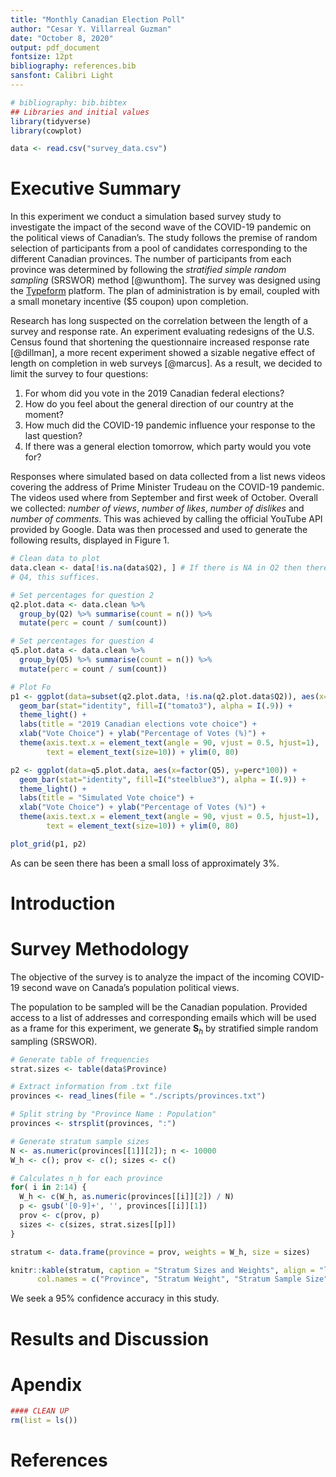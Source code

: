 ```yaml
---
title: "Monthly Canadian Election Poll"
author: "Cesar Y. Villarreal Guzman"
date: "October 8, 2020"
output: pdf_document
fontsize: 12pt
bibliography: references.bib
sansfont: Calibri Light
---
```


```r
# bibliography: bib.bibtex
## Libraries and initial values
library(tidyverse)
library(cowplot)

data <- read.csv("survey_data.csv")
```


# Executive Summary
In this experiment we conduct a simulation based survey study
to investigate the impact of the second wave of the COVID-19 pandemic on the
political views of Canadian's. The study follows the premise of random selection
of participants from a pool of candidates corresponding to the different Canadian
provinces. The number of participants from each province was determined by 
following the _stratified simple random sampling_ (SRSWOR) method [@wunthom].
The survey was designed using the [Typeform](www.typeform.com) platform.
The plan of administration is by email, coupled with a small
monetary incentive ($5 coupon) upon completion. 

Research has long suspected on the correlation between the length of a survey
and response rate. An experiment evaluating redesigns of the U.S. Census found 
that shortening the questionnaire increased response rate [@dillman], a more
recent experiment showed a sizable negative
effect of length on completion in web surveys [@marcus]. As a result, we decided
to limit the survey to four questions:

1. For whom did you vote in the 2019 Canadian federal elections?
2. How do you feel about the general direction of our country at the moment?
3. How much did the COVID-19 pandemic influence your response to the last question?
4. If there was a general election tomorrow, which party would you vote for?

Responses where simulated based on data collected from a list news videos 
covering the address of Prime Minister Trudeau on the COVID-19 pandemic. 
The videos used where from September and first week of October. 
Overall we collected: _number of views_,
_number of likes_, _number of dislikes_ and _number of comments_. This was 
achieved by calling the official YouTube API provided by Google. Data was then
processed and used to generate the following results, displayed in Figure 1.
\pagebreak
```r
# Clean data to plot
data.clean <- data[!is.na(data$Q2), ] # If there is NA in Q2 then there also in
# Q4, this suffices.

# Set percentages for question 2
q2.plot.data <- data.clean %>%
  group_by(Q2) %>% summarise(count = n()) %>%
  mutate(perc = count / sum(count))

# Set percentages for question 4
q5.plot.data <- data.clean %>%
  group_by(Q5) %>% summarise(count = n()) %>%
  mutate(perc = count / sum(count))

# Plot Fo
p1 <- ggplot(data=subset(q2.plot.data, !is.na(q2.plot.data$Q2)), aes(x=factor(Q2), y=perc*100)) +
  geom_bar(stat="identity", fill=I("tomato3"), alpha = I(.9)) + 
  theme_light() + 
  labs(title = "2019 Canadian elections vote choice") + 
  xlab("Vote Choice") + ylab("Percentage of Votes (%)") + 
  theme(axis.text.x = element_text(angle = 90, vjust = 0.5, hjust=1), 
        text = element_text(size=10)) + ylim(0, 80) 

p2 <- ggplot(data=q5.plot.data, aes(x=factor(Q5), y=perc*100)) +
  geom_bar(stat="identity", fill=I("steelblue3"), alpha = I(.9)) + 
  theme_light() + 
  labs(title = "Simulated Vote choice") + 
  xlab("Vote Choice") + ylab("Percentage of Votes (%)") + 
  theme(axis.text.x = element_text(angle = 90, vjust = 0.5, hjust=1), 
        text = element_text(size=10)) + ylim(0, 80) 

plot_grid(p1, p2)
```

As can be seen there has been a small loss of approximately 3%. 

# Introduction


# Survey Methodology
The objective of the survey is to analyze the impact of the incoming COVID-19
second wave on Canada's population political views. 

The population to be sampled will be the Canadian population. Provided access to
a list of addresses and corresponding emails which will be used as a frame for
this experiment, we generate $\mathbf{S}_h$ by stratified simple random 
sampling (SRSWOR). 

```r
# Generate table of frequencies
strat.sizes <- table(data$Province)

# Extract information from .txt file
provinces <- read_lines(file = "./scripts/provinces.txt")

# Split string by "Province Name : Population"
provinces <- strsplit(provinces, ":")

# Generate stratum sample sizes
N <- as.numeric(provinces[[1]][2]); n <- 10000
W_h <- c(); prov <- c(); sizes <- c()

# Calculates n_h for each province
for( i in 2:14) {
  W_h <- c(W_h, as.numeric(provinces[[i]][2]) / N)
  p <- gsub('[0-9]+', '', provinces[[i]][1])
  prov <- c(prov, p)
  sizes <- c(sizes, strat.sizes[[p]])
}

stratum <- data.frame(province = prov, weights = W_h, size = sizes)

knitr::kable(stratum, caption = "Stratum Sizes and Weights", align = "lcr",
      col.names = c("Province", "Stratum Weight", "Stratum Sample Size"), digits = 3)
```


We seek a 95% confidence accuracy in this study. 


# Results and Discussion


# Apendix

```r
#### CLEAN UP
rm(list = ls())
```

# References
